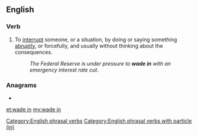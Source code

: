 ==English==

===Verb===
{{head|en|verb|head=[[wade]] [[in]]}}

# To [[interrupt]] someone, or a situation, by doing or saying something [[abruptly]], or forcefully, and usually without thinking about the consequences.
#: ''The Federal Reserve is under pressure to '''wade in''' with an emergency interest rate cut''.

===Anagrams===
* {{l|en|Edwina}}

[[Category:English phrasal verbs]]
[[Category:English phrasal verbs with particle (in)]]

[[et:wade in]]
[[my:wade in]]